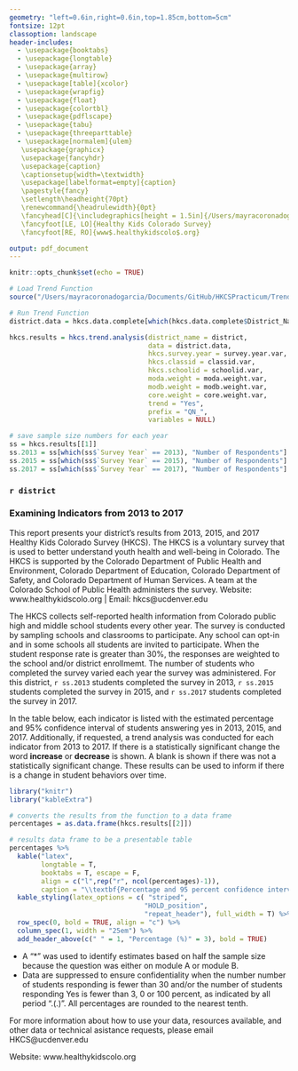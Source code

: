 ```yaml
---
geometry: "left=0.6in,right=0.6in,top=1.85cm,bottom=5cm"
fontsize: 12pt
classoption: landscape
header-includes: 
  - \usepackage{booktabs}
  - \usepackage{longtable}
  - \usepackage{array}
  - \usepackage{multirow}
  - \usepackage[table]{xcolor}
  - \usepackage{wrapfig}
  - \usepackage{float}
  - \usepackage{colortbl}
  - \usepackage{pdflscape}
  - \usepackage{tabu}
  - \usepackage{threeparttable}
  - \usepackage[normalem]{ulem}
   \usepackage{graphicx}
   \usepackage{fancyhdr}
   \usepackage{caption}
   \captionsetup{width=\textwidth}
   \usepackage[labelformat=empty]{caption}
   \pagestyle{fancy}
   \setlength\headheight{70pt}
   \renewcommand{\headrulewidth}{0pt}
   \fancyhead[C]{\includegraphics[height = 1.5in]{/Users/mayracoronadogarcia/Documents/GitHub/HKCSPracticum/HKCS_LogoNew.jpg}}
   \fancyfoot[LE, LO]{Healthy Kids Colorado Survey}
   \fancyfoot[RE, RO]{www$.healthykidscolo$.org}

output: pdf_document
---
```


```r
knitr::opts_chunk$set(echo = TRUE)
```

```r
# Load Trend Function
source("/Users/mayracoronadogarcia/Documents/GitHub/HKCSPracticum/Trend_Analysis_Function.R")

# Run Trend Function
district.data = hkcs.data.complete[which(hkcs.data.complete$District_Name == district), ]

hkcs.results = hkcs.trend.analysis(district_name = district,
                                   data = district.data,
                                   hkcs.survey.year = survey.year.var,
                                   hkcs.classid = classid.var,
                                   hkcs.schoolid = schoolid.var,
                                   moda.weight = moda.weight.var,
                                   modb.weight = modb.weight.var,
                                   core.weight = core.weight.var,
                                   trend = "Yes",
                                   prefix = "QN_",
                                   variables = NULL)

# save sample size numbers for each year
ss = hkcs.results[[1]]
ss.2013 = ss[which(ss$`Survey Year` == 2013), "Number of Respondents"]
ss.2015 = ss[which(ss$`Survey Year` == 2015), "Number of Respondents"]
ss.2017 = ss[which(ss$`Survey Year` == 2017), "Number of Respondents"]
```

### `r district`
### Examining Indicators from 2013 to 2017

This report presents your district's results from 2013, 2015, and 2017 Healthy Kids Colorado Survey (HKCS). The HKCS is a voluntary survey that is used to better understand youth health and well-being in Colorado. The HKCS is supported by the Colorado Department of Public Health and Environment, Colorado Department of Education, Colorado Department of Safety, and Colorado Department of Human Services. A team at the Colorado School of Public Health administers the survey. Website: www.healthykidscolo.org | Email: hkcs@ucdenver.edu

The HKCS collects self-reported health information from Colorado public high and middle school students every other year. The survey is conducted by sampling schools and classrooms to participate. Any school can opt-in and in some schools all students are invited to participate. When the student response rate is greater than 30%, the responses are weighted to the school and/or district enrollmemt. The number of students who completed the survey varied each year the survey was administered. For this district, `r ss.2013` students completed the survey in 2013, `r ss.2015` students completed the survey in 2015, and `r ss.2017` students completed the survey in 2017.

In the table below, each indicator is listed with the estimated percentage and 95% confidence interval of students answering yes in 2013, 2015, and 2017. Additionally, if requested, a trend analysis was conducted for each indicator from 2013 to 2017. If there is a statistically significant change the word **increase** or **decrease** is shown. A blank is shown if there was not a statistically significant change. These results can be used to inform if there is a change in student behaviors over time.


```r
library("knitr")
library("kableExtra")

# converts the results from the function to a data frame
percentages = as.data.frame(hkcs.results[[2]])

# results data frame to be a presentable table
percentages %>%
  kable("latex",
        longtable = T,
        booktabs = T, escape = F,
        align = c("l",rep("r", ncol(percentages)-1)),
        caption = "\\textbf{Percentage and 95 percent confidence interval of indicator in 2013, 2015, and 2017.}") %>%
  kable_styling(latex_options = c( "striped",
                                  "HOLD_position",
                                  "repeat_header"), full_width = T) %>% 
  row_spec(0, bold = TRUE, align = "c") %>%
  column_spec(1, width = "25em") %>%
  add_header_above(c(" " = 1, "Percentage (%)" = 3), bold = TRUE)

```

* A "\*" was used to identify estimates based on half the sample size because the question was either on module A or module B.
* Data are suppressed to ensure confidentiality when the number number of students responding is fewer than 30 and/or the number of students responding Yes is fewer than 3, 0 or 100 percent, as indicated by all period ".(.)". All percentages are rounded to the nearest tenth.

For more information about how to use your data, resources available, and other data or technical asistance requests, please email HKCS@ucdenver.edu

Website: www.healthykidscolo.org